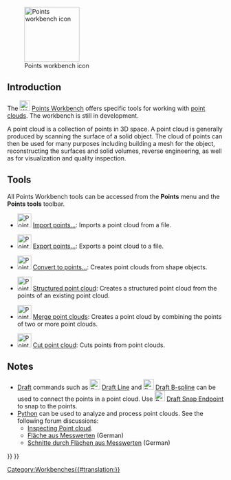 <languages/>

<div class="mw-translate-fuzzy">
{{Docnav/cs
|[[Plot Workbench|Plot Workbench]]
|[[Raytracing Workbench|Raytracing Workbench]]
|IconL=Workbench_Plot.svg
|IconR=Workbench_Raytracing.svg
}}
</div>

[[Image:Workbench_Points.svg|thumb|128px|Points workbench icon]]

{{TOCright}}

==Introduction==

The [[Image:Workbench_Points.svg|24px]] [[Points_Workbench|Points Workbench]] offers specific tools for working with [http://en.wikipedia.org/wiki/Point_cloud point clouds]. The workbench is still in development.

A point cloud is a collection of points in 3D space. A point cloud is generally produced by scanning the surface of a solid object. The cloud of points can then be used for many purposes including building a mesh for the object, reconstructing the surfaces and solid volumes, reverse engineering, as well as for visualization and quality inspection.

==Tools==

All Points Workbench tools can be accessed from the '''Points''' menu and the '''Points tools''' toolbar.

* [[Image:Points_Import.svg|32px]] [[Points_Import|Import points...]]: Imports a point cloud from a file.

* [[Image:Points_Export.svg|32px]] [[Points_Export|Export points...]]: Exports a point cloud to a file.

* [[Image:Points_Convert.svg|32px]] [[Points_Convert|Convert to points...]]: Creates point clouds from shape objects.

* [[Image:Points_Structure.svg|32px]] [[Points_Structure|Structured point cloud]]: Creates a structured point cloud from the points of an existing point cloud.

* [[Image:Points_Merge.svg|32px]] [[Points_Merge|Merge point clouds]]: Creates a point cloud by combining the points of two or more point clouds.

* [[Image:Points_PolyCut.svg|32px]] [[Points_PolyCut|Cut point cloud]]: Cuts points from point clouds.

==Notes==

* [[Draft_Workbench|Draft]] commands such as [[Image:Draft_Line.svg|24px]] [[Draft_Line|Draft Line]] and [[Image:Draft_BSpline.svg|24px]] [[Draft_BSpline|Draft B-spline]] can be used to connect the points in a point cloud. Use [[Image:Draft_Snap_Endpoint.svg|24px]] [[Draft_Snap_Endpoint|Draft Snap Endpoint]] to snap to the points.
* [[Python|Python]] can be used to analyze and process point clouds. See the following forum discussions:
** [http://forum.freecadweb.org/viewtopic.php?f=3&t=16098 Inspecting Point cloud].
** [http://forum.freecadweb.org/viewtopic.php?f=13&t=15988 Fläche aus Messwerten] (German)
** [http://forum.freecadweb.org/viewtopic.php?f=13&t=16103 Schnitte durch Flächen aus Messwerten] (German)


<div class="mw-translate-fuzzy">
{{Docnav/cs
|[[Plot Workbench|Plot Workbench]]
|[[Raytracing Workbench|Raytracing Workbench]]
|IconL=Workbench_Plot.svg
|IconR=Workbench_Raytracing.svg
}}
</div>

{{Points Tools navi{{#translation:}}}}
{{Userdocnavi{{#translation:}}}}
[[Category:Workbenches{{#translation:}}]]